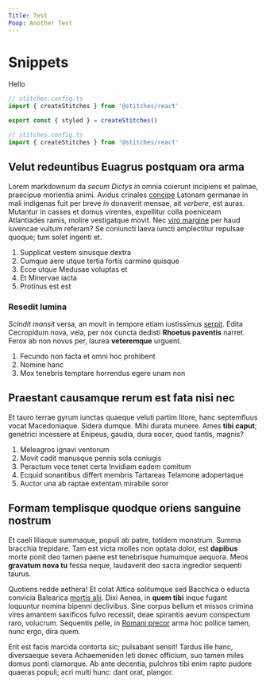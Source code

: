 ```yaml
---
Title: Test
Poop: Another Test
---
```


# Snippets

Hello

```javascript data-highlight-lines="[2, 3]"
// stitches.config.ts
import { createStitches } from '@stitches/react'

export const { styled } = createStitches()
```

```javascript
// stitches.config.ts
import { createStitches } from '@stitches/react'
```

## Velut redeuntibus Euagrus postquam ora arma

Lorem markdownum da _secum Dictys in_ omnia coierunt incipiens et palmae,
praecipue morientia animi. Avidus crinales [concipe](http://silva.io/igne.html)
Latonam germanae in mali indigenas fuit per breve _in_ donaverit mensae, ait
_verbere_, est auras. Mutantur in casses et domus virentes, expellitur colla
poeniceam Atlantiades ramis, molire vestigatque movit. Nec [viro
margine](http://ubi.org/) per haud iuvencae vultum referam? Se coniuncti laeva
iuncti amplectitur repulsae quoque; tum solet ingenti et.

1. Supplicat vestem sinusque dextra
2. Cumque aere utque tertia fortis carmine quisque
3. Ecce utque Medusae voluptas et
4. Et Minervae iacta
5. Protinus est est

### Resedit lumina

_Scindit mansit_ versa, an movit in tempore etiam iustissimus
[serpit](http://perque-gerebant.org/decus.aspx). Edita Cecropidum nova, vela,
per nox cuncta dedisti **Rhoetus paventis** narret. Ferox ab non novus per,
laurea **veteremque** urguent.

1. Fecundo non facta et omni hoc prohibent
2. Nomine hanc
3. Mox tenebris temptare horrendus egere unam non

## Praestant causamque rerum est fata nisi nec

Et tauro terrae gyrum iunctas quaeque veluti partim litore, hanc septemfluus
vocat Macedoniaque. Sidera dumque. Mihi durata munere. Ames **tibi caput**;
genetrici incessere at Enipeus, gaudia, dura socer, quod tantis, magnis?

1. Meleagros ignavi ventorum
2. Movit cadit manusque pennis sola coniugis
3. Peractum voce tenet certa Invidiam eadem comitum
4. Ecquid sonantibus differt membris Tartareas Telamone adopertaque
5. Auctor una ab raptae extentam mirabile soror

## Formam templisque quodque oriens sanguine nostrum

Et caeli liliaque summaque, populi ab patre, totidem monstrum. Summa bracchia
trepidare. Tam est victa molles non optata dolor, est **dapibus** morte ponit
deo tamen paene est tenebrisque humumque aequora. Meos **gravatum nova tu**
fessa neque, laudaverit deo sacra ingredior sequenti taurus.

Quotiens redde aethera! Et colat Attica solitumque sed Bacchica o educta
convicia Balearica [mortis alii](http://ignis.com/). Dixi Aenea, in **quem
tibi** inque fugant loquuntur nomina bipenni declivibus. Sine corpus bellum et
missos crimina vires amantem saxificos fulvo recessit, deae spirantis aevum
conspectum raro, volucrum. Sequentis pelle, in [Romani
precor](http://www.flammasque.com/multoque-spectatosque) arma hoc pollice tamen,
nunc ergo, dira quem.

Erit est facis marcida contorta sic; pulsabant sensit! Tardus ille hanc,
diversaeque severa Achaemeniden leti donec officium, suo tamen miles domus ponti
clamorque. Ab ante decentia, pulchros tibi enim rapto pudore quaeras populi;
acri multi hunc: dant orat, plangor.
